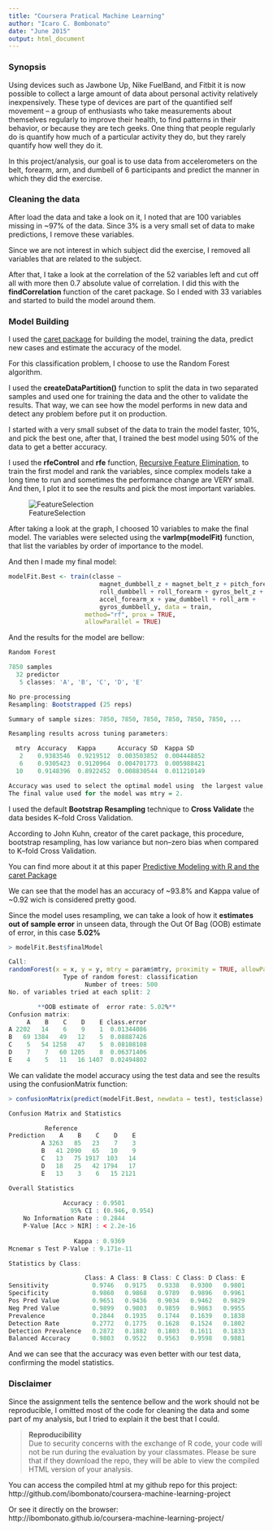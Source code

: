 ```yaml
---
title: "Coursera Pratical Machine Learning"
author: "Icaro C. Bombonato"
date: "June 2015"
output: html_document
---
```


### Synopsis
Using devices such as Jawbone Up, Nike FuelBand, and Fitbit it is now possible to collect a large amount of data about personal activity relatively inexpensively. These type of devices are part of the quantified self movement – a group of enthusiasts who take measurements about themselves regularly to improve their health, to find patterns in their behavior, or because they are tech geeks. One thing that people regularly do is quantify how much of a particular activity they do, but they rarely quantify how well they do it. 

In this project/analysis, our goal is to use data from accelerometers on the belt, forearm, arm, and dumbell of 6 participants and predict the manner in which they did the exercise.

### Cleaning the data

After load the data and take a look on it, I noted that are 100 variables missing in ~97% of the data. Since 3% is a very small set of data to make predictions, I remove these variables.

Since we are not interest in which subject did the exercise, I removed all variables that are related to the subject.

After that, I take a look at the correlation of the 52 variables left and cut off all with more then 0.7 absolute value of correlation. I did this with the **findCorrelation** function of the caret package. So I ended with 33 variables and started to build the model around them.

### Model Building

I used the [caret package](http://topepo.github.io/caret/) for building the model, training the data, predict new cases and estimate the accuracy of the model.

For this classification problem, I choose to use the Random Forest algorithm.

I used the **createDataPartition()** function to split the data in two separated samples and used one for training the data and the other to validate the results. That way, we can see how the model performs in new data and detect any problem before put it on production.

I started with a very small subset of the data to train the model faster, 10%, and pick the best one, after that, I trained the best model using 50% of the data to get a better accuracy.

I used the **rfeControl** and **rfe** function, [Recursive Feature Elimination](http://topepo.github.io/caret/featureselection.html), to train the first model and rank the variables, since complex models take a long time to run and sometimes 
the performance change are VERY small. And then, I plot it to see the results and pick the most important variables.

![FeatureSelection](featureSelection.png)

After taking a look at the graph, I choosed 10 variables to make the final model. The variables were selected using the **varImp(modelFit)** function, that list the variables by order of importance to the model.

And then I made my final model:

```r
modelFit.Best <- train(classe ~ 
                         magnet_dumbbell_z + magnet_belt_z + pitch_forearm +
                         roll_dumbbell + roll_forearm + gyros_belt_z +
                         accel_forearm_x + yaw_dumbbell + roll_arm +
                         gyros_dumbbell_y, data = train, 
                     method="rf", prox = TRUE, 
                     allowParallel = TRUE)
```

And the results for the model are bellow:

```r
Random Forest

7850 samples
  32 predictor
   5 classes: 'A', 'B', 'C', 'D', 'E'

No pre-processing
Resampling: Bootstrapped (25 reps)

Summary of sample sizes: 7850, 7850, 7850, 7850, 7850, 7850, ...

Resampling results across tuning parameters:

  mtry  Accuracy   Kappa      Accuracy SD  Kappa SD  
   2    0.9383546  0.9219512  0.003503852  0.004448852
   6    0.9305423  0.9120964  0.004701773  0.005988421
  10    0.9148396  0.8922452  0.008830544  0.011210149

Accuracy was used to select the optimal model using  the largest value.
The final value used for the model was mtry = 2.
```

I used the default **Bootstrap Resampling** technique to **Cross Validate** the data besides K–fold Cross Validation.

According to John Kuhn, creator of the caret package, this procedure, bootstrap resampling, has low variance but non–zero bias when compared to K–fold Cross Validation.

You can find more about it at this paper [Predictive Modeling with R and the caret Package](http://www.edii.uclm.es/~useR-2013/Tutorials/kuhn/user_caret_2up.pdf)

We can see that the model has an accuracy of ~93.8% and Kappa value of ~0.92 wich is considered pretty good.

Since the model uses resampling, we can take a look of how it **estimates out of sample error** in unseen data, through the Out Of Bag (OOB) estimate of error, in this case **5.02%**

```r
> modelFit.Best$finalModel

Call:
randomForest(x = x, y = y, mtry = param$mtry, proximity = TRUE, allowParallel = TRUE)
               Type of random forest: classification
                     Number of trees: 500
No. of variables tried at each split: 2

        **OOB estimate of  error rate: 5.02%**
Confusion matrix:
     A    B    C    D    E class.error
A 2202   14    6    9    1  0.01344086
B   69 1384   49   12    5  0.08887426
C    5   54 1258   47    5  0.08108108
D    7    7   60 1205    8  0.06371406
E    4    5   11   16 1407  0.02494802
```

We can validate the model accuracy using the test data and see the results using the confusionMatrix function:

```r
> confusionMatrix(predict(modelFit.Best, newdata = test), test$classe)

Confusion Matrix and Statistics

          Reference
Prediction    A    B    C    D    E
         A 3263   85   23    7    3
         B   41 2090   65   10    9
         C   13   75 1917  103   14
         D   18   25   42 1794   17
         E   13    3    6   15 2121

Overall Statistics
                                       
               Accuracy : 0.9501       
                 95% CI : (0.946, 0.954)
    No Information Rate : 0.2844       
    P-Value [Acc > NIR] : < 2.2e-16    
                                       
                  Kappa : 0.9369       
Mcnemar s Test P-Value : 9.171e-11    

Statistics by Class:

                     Class: A Class: B Class: C Class: D Class: E
Sensitivity            0.9746   0.9175   0.9338   0.9300   0.9801
Specificity            0.9860   0.9868   0.9789   0.9896   0.9961
Pos Pred Value         0.9651   0.9436   0.9034   0.9462   0.9829
Neg Pred Value         0.9899   0.9803   0.9859   0.9863   0.9955
Prevalence             0.2844   0.1935   0.1744   0.1639   0.1838
Detection Rate         0.2772   0.1775   0.1628   0.1524   0.1802
Detection Prevalence   0.2872   0.1882   0.1803   0.1611   0.1833
Balanced Accuracy      0.9803   0.9522   0.9563   0.9598   0.9881
```

And we can see that the accuracy was even better with our test data, confirming the model statistics.

### Disclaimer

Since the assignment tells the sentence bellow and the work should not be reproducible, I omitted most of the code for cleaning the data and some part of my analysis,  but I tried to explain it the best that I could.

> **Reproducibility**  
> Due to security concerns with the exchange of R code, your code will not be run during the evaluation  by your classmates. Please be sure that if they download the repo, they will be able to view the compiled HTML version of your analysis.

You can access the compiled html at my github repo for this project:  
http://github.com/ibombonato/coursera-machine-learning-project

Or see it directly on the browser:  
http://ibombonato.github.io/coursera-machine-learning-project/
